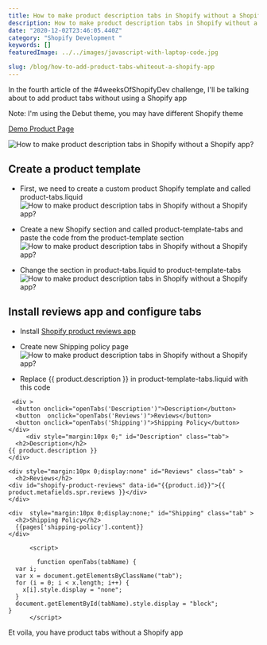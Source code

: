 ```yaml
---
title: How to make product description tabs in Shopify without a Shopify app?
description: How to make product description tabs in Shopify without a Shopify app
date: "2020-12-02T23:46:05.440Z"
category: "Shopify Development "
keywords: []
featuredImage: ../../images/javascript-with-laptop-code.jpg

slug: /blog/how-to-add-product-tabs-whiteout-a-shopify-app
---
```


In the fourth article of the #4weeksOfShopifyDev challenge, I'll be talking about to add product tabs without using a Shopify app

Note: I'm using the Debut theme, you may have different Shopify theme

[Demo Product Page](https://ilias-demo.myshopify.com/products/example-t-shirt)

![ How to make product description tabs in Shopify without a Shopify app?](../../images/how-to-add-product-tabs-whiteout-a-shopify-app-5.png)

## Create a product template

- First, we need to create a custom product Shopify template and called product-tabs.liquid
  ![ How to make product description tabs in Shopify without a Shopify app?](../../images/how-to-add-product-tabs-whiteout-a-shopify-app-1.png)

- Create a new Shopify section and called product-template-tabs and paste the code from the product-template section
  ![ How to make product description tabs in Shopify without a Shopify app?](../../images/how-to-add-product-tabs-whiteout-a-shopify-app-2.png)

- Change the section in product-tabs.liquid to product-template-tabs
  ![ How to make product description tabs in Shopify without a Shopify app?](../../images/how-to-add-product-tabs-whiteout-a-shopify-app-3.png)

## Install reviews app and configure tabs

- Install [Shopify product reviews app](https://apps.shopify.com/product-reviews)

* Create new Shipping policy page
  ![ How to make product description tabs in Shopify without a Shopify app?](../../images/how-to-add-product-tabs-whiteout-a-shopify-app-3.png)

* Replace {{ product.description }} in product-template-tabs.liquid with this code

```
 <div >
  <button onclick="openTabs('Description')">Description</button>
  <button  onclick="openTabs('Reviews')">Reviews</button>
  <button onclick="openTabs('Shipping')">Shipping Policy</button>
</div>
     <div style="margin:10px 0;" id="Description" class="tab">
  <h2>Description</h2>
{{ product.description }}
</div>

<div style="margin:10px 0;display:none" id="Reviews" class="tab" >
  <h2>Reviews</h2>
<div id="shopify-product-reviews" data-id="{{product.id}}">{{ product.metafields.spr.reviews }}</div>
</div>

<div  style="margin:10px 0;display:none;" id="Shipping" class="tab" >
  <h2>Shipping Policy</h2>
  {{pages['shipping-policy'].content}}
</div>

      <script>

        function openTabs(tabName) {
  var i;
  var x = document.getElementsByClassName("tab");
  for (i = 0; i < x.length; i++) {
    x[i].style.display = "none";
  }
  document.getElementById(tabName).style.display = "block";
}
      </script>

```

Et voila, you have product tabs without a Shopify app

